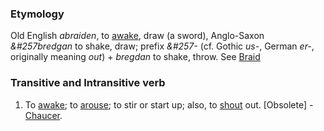 ===Etymology===
Old English ''abraiden'', to [[awake]], draw (a sword), Anglo-Saxon ''&#257bredgan'' to shake, draw; prefix ''&#257-'' (cf. Gothic ''us-'', German ''er-'', originally meaning ''out'') + ''bregdan'' to shake, throw. See [[Braid]]
===Transitive and Intransitive verb===
#To [[awake]]; to [[arouse]]; to stir or start up; also, to [[shout]] out. [Obsolete] - [[Chaucer]].